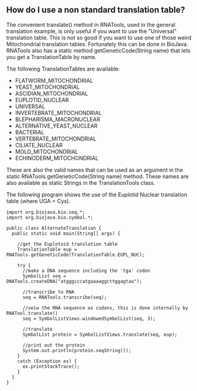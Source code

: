 == How do I use a non standard translation table? ==

The convenient translate() method in RNATools, used in the general translation example, is only useful if you want to use the "Universal" translation table. This is not so good if you want to use one of those weird Mitochondrial translation tables. Fortunately this can be done in BioJava. RNATools also has a static method getGeneticCode(String name) that lets you get a TranslationTable by name.

The following TranslationTables are available:

* FLATWORM_MITOCHONDRIAL
* YEAST_MITOCHONDRIAL
* ASCIDIAN_MITOCHONDRIAL
* EUPLOTID_NUCLEAR
* UNIVERSAL
* INVERTEBRATE_MITOCHONDRIAL
* BLEPHARISMA_MACRONUCLEAR
* ALTERNATIVE_YEAST_NUCLEAR
* BACTERIAL
* VERTEBRATE_MITOCHONDRIAL
* CILIATE_NUCLEAR
* MOLD_MITOCHONDRIAL
* ECHINODERM_MITOCHONDRIAL

These are also the valid names that can be used as an argument in the static RNATools.getGeneticCode(String name) method. These names are also available as static Strings in the TranslationTools class.

The following program shows the use of the Euplotid Nuclear translation table (where UGA = Cys).

<pre>
import org.biojava.bio.seq.*;
import org.biojava.bio.symbol.*;

public class AlternateTranslation {
  public static void main(String[] args) {

    //get the Euplotoid translation table
    TranslationTable eup = RNATools.getGeneticCode(TranslationTable.EUPL_NUC);

    try {
      //make a DNA sequence including the 'tga' codon
      SymbolList seq = DNATools.createDNA("atgggcccatgaaaaggcttggagtaa");

      //transcribe to RNA
      seq = RNATools.transcribe(seq);

      //veiw the RNA sequence as codons, this is done internally by RNATool.translate()
      seq = SymbolListViews.windowedSymbolList(seq, 3);

      //translate
      SymbolList protein = SymbolListViews.translate(seq, eup);

      //print out the protein
      System.out.println(protein.seqString());
    }
    catch (Exception ex) {
      ex.printStackTrace();
    }
  }
}
</pre>